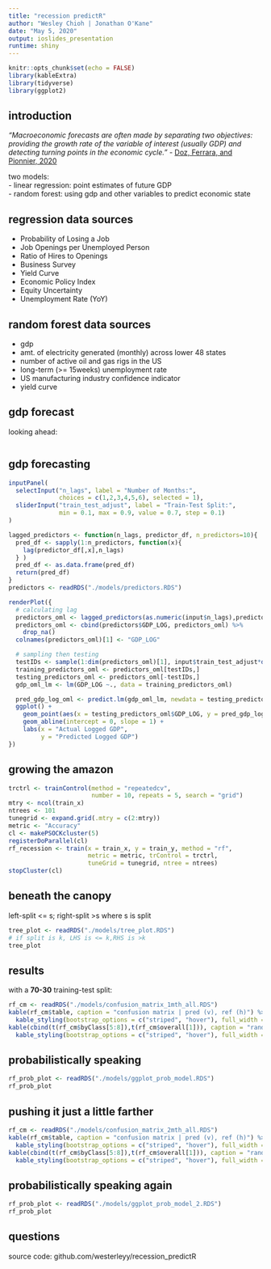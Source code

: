 ```yaml
---
title: "recession predictR"
author: "Wesley Chioh | Jonathan O'Kane"
date: "May 5, 2020"
output: ioslides_presentation
runtime: shiny
---
```


```r
knitr::opts_chunk$set(echo = FALSE)
library(kableExtra)
library(tidyverse)
library(ggplot2)
```

## introduction

*"Macroeconomic forecasts are often made by separating two objectives: providing the growth rate of the variable of interest (usually GDP) and detecting turning points in the economic cycle."* - [Doz, Ferrara, and Pionnier, 2020](http://econbrowser.com/archives/2020/04/guest-contribution-business-cycle-dynamics-after-the-great-recession-an-extended-markov-switching-dynamic-factor-model)   
  
two models:  
- linear regression: point estimates of future GDP  
- random forest: using gdp and other variables to predict economic state  
  
## regression data sources  
  
 - Probability of Losing a Job  
 - Job Openings per Unemployed Person  
 - Ratio of Hires to Openings  
 - Business Survey  
 - Yield Curve  
 - Economic Policy Index  
 - Equity Uncertainty  
 - Unemployment Rate (YoY)
  
## random forest data sources  
  
- gdp  
- amt. of electricity generated (monthly) across lower 48 states  
- number of active oil and gas rigs in the US  
- long-term (>= 15weeks) unemployment rate  
- US manufacturing industry confidence indicator  
- yield curve  

## gdp forecast  
looking ahead:  
```r

```


## gdp forecasting

```r
inputPanel(
  selectInput("n_lags", label = "Number of Months:",
              choices = c(1,2,3,4,5,6), selected = 1),
  sliderInput("train_test_adjust", label = "Train-Test Split:",
              min = 0.1, max = 0.9, value = 0.7, step = 0.1)
)

lagged_predictors <- function(n_lags, predictor_df, n_predictors=10){
  pred_df <- sapply(1:n_predictors, function(x){
    lag(predictor_df[,x],n_lags)
  } )
  pred_df <- as.data.frame(pred_df)
  return(pred_df)
}
predictors <- readRDS("./models/predictors.RDS")

renderPlot({
  # calculating lag
  predictors_oml <- lagged_predictors(as.numeric(input$n_lags),predictors)
  predictors_oml <- cbind(predictors$GDP_LOG, predictors_oml) %>%
    drop_na()
  colnames(predictors_oml)[1] <- "GDP_LOG"

  # sampling then testing
  testIDs <- sample(1:dim(predictors_oml)[1], input$train_test_adjust*dim(predictors_oml)[1])
  training_predictors_oml <- predictors_oml[testIDs,]
  testing_predictors_oml <- predictors_oml[-testIDs,]
  gdp_oml_lm <- lm(GDP_LOG ~., data = training_predictors_oml)

  pred_gdp_log_oml <- predict.lm(gdp_oml_lm, newdata = testing_predictors_oml)
  ggplot() + 
    geom_point(aes(x = testing_predictors_oml$GDP_LOG, y = pred_gdp_log_oml)) + 
    geom_abline(intercept = 0, slope = 1) + 
    labs(x = "Actual Logged GDP",
         y = "Predicted Logged GDP")
})
```


## growing the amazon  
  
```r
trctrl <- trainControl(method = "repeatedcv", 
                       number = 10, repeats = 5, search = "grid")
mtry <- ncol(train_x)
ntrees <- 101
tunegrid <- expand.grid(.mtry = c(2:mtry))
metric <- "Accuracy"
cl <- makePSOCKcluster(5)
registerDoParallel(cl)
rf_recession <- train(x = train_x, y = train_y, method = "rf", 
                      metric = metric, trControl = trctrl, 
                      tuneGrid = tunegrid, ntree = ntrees)
stopCluster(cl)
```

## beneath the canopy  
left-split <= s; right-split >s where s is split 
```r
tree_plot <- readRDS("./models/tree_plot.RDS")
# if split is k, LHS is <= k,RHS is >k
tree_plot
```


## results
with a **70-30** training-test split:  
  
```r
rf_cm <- readRDS("./models/confusion_matrix_1mth_all.RDS")
kable(rf_cm$table, caption = "confusion matrix | pred (v), ref (h)") %>%
  kable_styling(bootstrap_options = c("striped", "hover"), full_width = T, position = "left")
kable(cbind(t(rf_cm$byClass[5:8]),t(rf_cm$overall[1])), caption = "random forest performance") %>%
  kable_styling(bootstrap_options = c("striped", "hover"), full_width = F, position = "left")
```

## probabilistically speaking

```r
rf_prob_plot <- readRDS("./models/ggplot_prob_model.RDS")
rf_prob_plot
```

## pushing it just a little farther

```r
rf_cm <- readRDS("./models/confusion_matrix_2mth_all.RDS")
kable(rf_cm$table, caption = "confusion matrix | pred (v), ref (h)") %>%
  kable_styling(bootstrap_options = c("striped", "hover"), full_width = T, position = "left")
kable(cbind(t(rf_cm$byClass[5:8]),t(rf_cm$overall[1])), caption = "random forest performance") %>%
  kable_styling(bootstrap_options = c("striped", "hover"), full_width = F, position = "left")
```

## probabilistically speaking again

```r
rf_prob_plot <- readRDS("./models/ggplot_prob_model_2.RDS")
rf_prob_plot
```


## questions  

source code: github.com/westerleyy/recession_predictR
